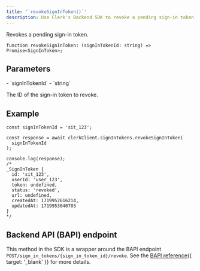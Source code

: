 ```yaml
---
title: '`revokeSignInToken()`'
description: Use Clerk's Backend SDK to revoke a pending sign-in token.
---
```


Revokes a pending sign-in token.

```tsx {{ prettier: false }}
function revokeSignInToken: (signInTokenId: string) => Promise<SignInToken>;
```

## Parameters

<Properties>
  - `signInTokenId`
  - `string`

  The ID of the sign-in token to revoke.
</Properties>

## Example

```tsx {{ prettier: false }}
const signInTokenId = 'sit_123';

const response = await clerkClient.signInTokens.revokeSignInToken(
  signInTokenId
);

console.log(response);
/*
_SignInToken {
  id: 'sit_123',
  userId: 'user_123',
  token: undefined,
  status: 'revoked',
  url: undefined,
  createdAt: 1719952616214,
  updatedAt: 1719953040703
}
*/
```

## Backend API (BAPI) endpoint

This method in the SDK is a wrapper around the BAPI endpoint `POST/sign_in_tokens/{sign_in_token_id}/revoke`. See the [BAPI reference](/docs/reference/backend-api/tag/Sign-in-Tokens#operation/RevokeSignInToken){{ target: '_blank' }} for more details.
